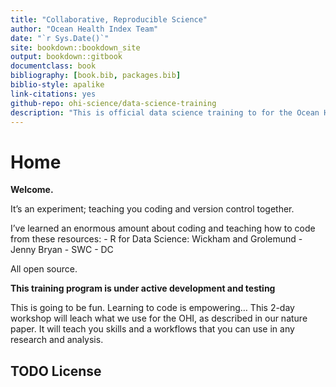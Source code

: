 ```yaml
--- 
title: "Collaborative, Reproducible Science"
author: "Ocean Health Index Team"
date: "`r Sys.Date()`"
site: bookdown::bookdown_site
output: bookdown::gitbook
documentclass: book
bibliography: [book.bib, packages.bib]
biblio-style: apalike
link-citations: yes
github-repo: ohi-science/data-science-training
description: "This is official data science training to for the Ocean Health Index. "
---
```


# Home {#home}

**Welcome.**   

It's an experiment; teaching you coding and version control together. 

I've learned an enormous amount about coding and teaching how to code from these resources:
- R for Data Science: Wickham and Grolemund
- Jenny Bryan
- SWC
- DC

All open source.


**This training program is under active development and testing** 

This is going to be fun. Learning to code is empowering... This 2-day workshop will leach what we use for the OHI, as described in our nature paper. It will teach you skills and a workflows that you can use in any research and analysis.

## TODO License 